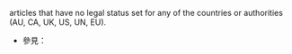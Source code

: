 {{hidden category}}{{empty category}}
{{tl|Infobox drug}} articles that have no legal status set for any of the countries or authorities (AU, CA, UK, US, UN, EU).

* 參見：{{cl|Drugs with non-standard legal status}}

{{tsl|en|Category:Infobox drug maintenance categories|Category:藥物信息框維護模板}}